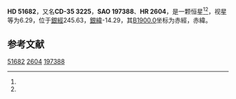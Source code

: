 {{Starbox begin
| name = HD 51682
}}
{{Starbox observe
| epoch = [[J2000.0|J2000.0]]
| constell = {{星座名待查}}<ref name=SIMBAD>{{cite web
 | url=http://simbad.u-strasbg.fr/simbad/sim-id?Ident=HR+2604
 | title=Pulsating variable Star
 | publisher=Centre de Données astronomiques de Strasbourg
 | work=SIMBAD
 | accessdate=2012-07-13
 | archive-date=2016-03-16
 | archive-url=https://web.archive.org/web/20160316131941/http://simbad.u-strasbg.fr/simbad/sim-id?Ident=HR+2604
 | dead-url=no
 }}</ref><ref name=DATA>{{cite web
 | url=http://vizier.u-strasbg.fr/viz-bin/VizieR-5?-out.add=.&-source=5050&-corr=PK=HR&-out.max=9999&HR=2604
 | title=VizieR Detailed Page
 | accessdate=2012-07-13
 | archive-date=2016-03-05
 | archive-url=https://web.archive.org/web/20160305032103/http://vizier.u-strasbg.fr/viz-bin/VizieR-5?-out.add=.&-source=5050&-corr=PK=HR&-out.max=9999&HR=2604
 | dead-url=no
 }}</ref>
| 星官 = 
| ra = {{RA|6|56|45.7}}<ref name=SIMBAD /><ref name=DATA />
| dec = {{DEC|-35|20|30}}<ref name=SIMBAD /><ref name=DATA />
| appmag_v = 6.29<ref name=SIMBAD /><ref name=DATA />
}}
{{Starbox character
| class = K2III<ref name=SIMBAD /><ref name=DATA />
| b-v = 1.29<ref name=SIMBAD /><ref name=DATA />
| u-b = <ref name=SIMBAD /><ref name=DATA />
| r-i = <ref name=SIMBAD /><ref name=DATA />
| variable = 
}}
{{Starbox astrometry
| radial_v = 
| prop_mo_ra = 18
| parallax = 
| p_error = 
}}
{{Starbox catalog
| names =CD-35 3225，[[SAO星表|SAO]] 197388，[[HD星表|HD]] 51682，[[HR星表|HR]] 2604}}
{{Starbox reference |Simbad=HR+2604}}
{{Starbox end}}

'''HD 51682'''，又名'''CD-35 3225'''，'''SAO 197388'''、'''HR 2604'''，是一颗恒星<ref name=SIMBAD /><ref name=DATA />，视星等为6.29，位于[[銀道座標系|銀經]]245.63，[[銀道座標系|銀緯]]-14.29，其[[B1900.0|B1900.0]]坐标为赤經{{RA|6|53|10.2}}，赤緯{{DEC|-35|-14.29|33}}。

== 参考文献 ==
{{reflist}}

{{star-stub}}

[[Category:HD和HDE天體|51682]]
[[Category:HR天體|2604]]
[[Category:SAO天體|197388]]